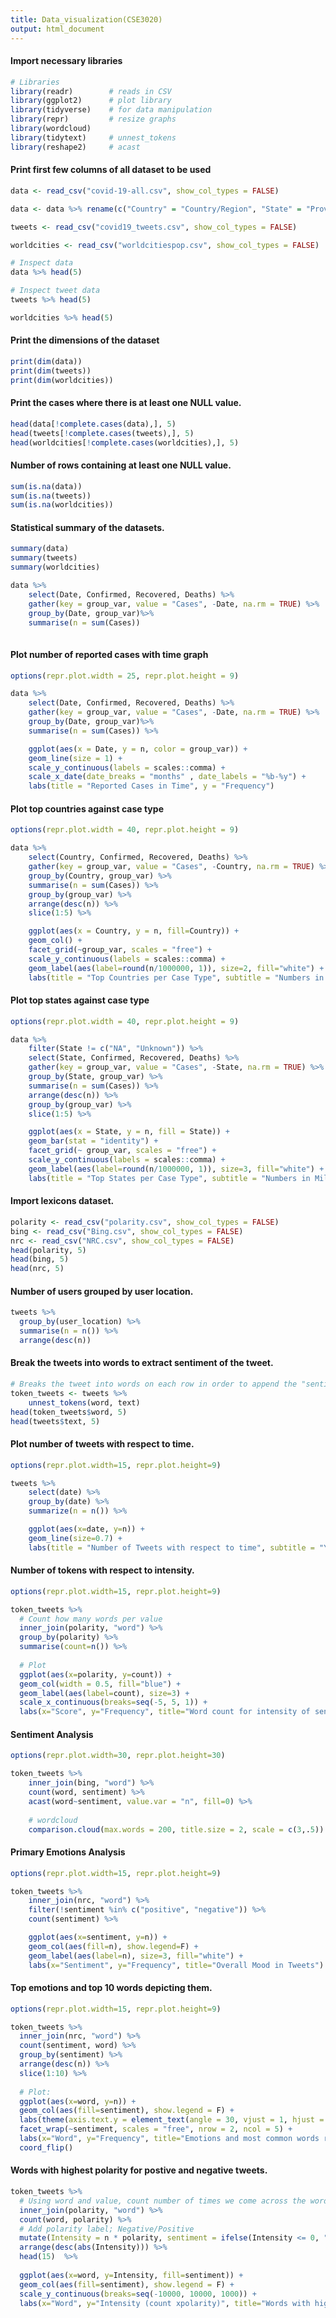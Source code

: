 ```yaml
---
title: Data_visualization(CSE3020)
output: html_document
---
```


#### Import necessary libraries
```r
# Libraries
library(readr)        # reads in CSV
library(ggplot2)      # plot library
library(tidyverse)    # for data manipulation
library(repr)         # resize graphs
library(wordcloud)
library(tidytext)     # unnest_tokens
library(reshape2)     # acast
```

#### Print first few columns of all dataset to be used
```r
data <- read_csv("covid-19-all.csv", show_col_types = FALSE)

data <- data %>% rename(c("Country" = "Country/Region", "State" = "Province/State"))

tweets <- read_csv("covid19_tweets.csv", show_col_types = FALSE) 

worldcities <- read_csv("worldcitiespop.csv", show_col_types = FALSE)

# Inspect data
data %>% head(5)

# Inspect tweet data
tweets %>% head(5)

worldcities %>% head(5)
```

#### Print the dimensions of the dataset
```r
print(dim(data))
print(dim(tweets))
print(dim(worldcities))
```

#### Print the cases where there is at least one NULL value.
```r
head(data[!complete.cases(data),], 5)
head(tweets[!complete.cases(tweets),], 5)
head(worldcities[!complete.cases(worldcities),], 5)
```
#### Number of rows containing at least one NULL value.
```r
sum(is.na(data))
sum(is.na(tweets))
sum(is.na(worldcities))
```

#### Statistical summary of the datasets.
```r
summary(data)
summary(tweets)
summary(worldcities)
```

```r
data %>%
    select(Date, Confirmed, Recovered, Deaths) %>%
    gather(key = group_var, value = "Cases", -Date, na.rm = TRUE) %>%
    group_by(Date, group_var)%>%
    summarise(n = sum(Cases))
    
```

#### Plot number of reported cases with time graph
```r
options(repr.plot.width = 25, repr.plot.height = 9)

data %>%
    select(Date, Confirmed, Recovered, Deaths) %>%
    gather(key = group_var, value = "Cases", -Date, na.rm = TRUE) %>%
    group_by(Date, group_var)%>%
    summarise(n = sum(Cases)) %>% 

    ggplot(aes(x = Date, y = n, color = group_var)) + 
    geom_line(size = 1) +
    scale_y_continuous(labels = scales::comma) +
    scale_x_date(date_breaks = "months" , date_labels = "%b-%y") +
    labs(title = "Reported Cases in Time", y = "Frequency")
```

#### Plot top countries against case type
```r
options(repr.plot.width = 40, repr.plot.height = 9)

data %>%
    select(Country, Confirmed, Recovered, Deaths) %>%
    gather(key = group_var, value = "Cases", -Country, na.rm = TRUE) %>% #tidyr
    group_by(Country, group_var) %>%
    summarise(n = sum(Cases)) %>%
    group_by(group_var) %>% 
    arrange(desc(n)) %>% 
    slice(1:5) %>%

    ggplot(aes(x = Country, y = n, fill=Country)) +
    geom_col() +
    facet_grid(~group_var, scales = "free") +
    scale_y_continuous(labels = scales::comma) +
    geom_label(aes(label=round(n/1000000, 1)), size=2, fill="white") +
    labs(title = "Top Countries per Case Type", subtitle = "Numbers in Millions") + theme(axis.text.x = element_text(angle = 30, vjust = 1, hjust = 1))
```

#### Plot top states against case type
```r
options(repr.plot.width = 40, repr.plot.height = 9)

data %>%
    filter(State != c("NA", "Unknown")) %>%
    select(State, Confirmed, Recovered, Deaths) %>%
    gather(key = group_var, value = "Cases", -State, na.rm = TRUE) %>%
    group_by(State, group_var) %>%
    summarise(n = sum(Cases)) %>%
    arrange(desc(n)) %>%
    group_by(group_var) %>% 
    slice(1:5) %>%

    ggplot(aes(x = State, y = n, fill = State)) +
    geom_bar(stat = "identity") +
    facet_grid(~ group_var, scales = "free") +
    scale_y_continuous(labels = scales::comma) +
    geom_label(aes(label=round(n/1000000, 1)), size=3, fill="white") +
    labs(title = "Top States per Case Type", subtitle = "Numbers in Millions") + theme(axis.text.x = element_text(angle = 30, vjust = 1, hjust = 1))
```

#### Import lexicons dataset.
```r
polarity <- read_csv("polarity.csv", show_col_types = FALSE)
bing <- read_csv("Bing.csv", show_col_types = FALSE)
nrc <- read_csv("NRC.csv", show_col_types = FALSE)
head(polarity, 5)
head(bing, 5)
head(nrc, 5)
```

#### Number of users grouped by user location.
```r
tweets %>%
  group_by(user_location) %>%
  summarise(n = n()) %>%
  arrange(desc(n))
```


#### Break the tweets into words to extract sentiment of the tweet.
```r
# Breaks the tweet into words on each row in order to append the "sentiment" of the tweet
token_tweets <- tweets %>%
    unnest_tokens(word, text)
head(token_tweets$word, 5)
head(tweets$text, 5)
```

#### Plot number of tweets with respect to time.
```r
options(repr.plot.width=15, repr.plot.height=9)

tweets %>% 
    select(date) %>%
    group_by(date) %>% 
    summarize(n = n()) %>%

    ggplot(aes(x=date, y=n)) + 
    geom_line(size=0.7) +
    labs(title = "Number of Tweets with respect to time", subtitle = "Year: 2020", y = "Frequency", x = "Date")
```

#### Number of tokens with respect to intensity.
```r
options(repr.plot.width=15, repr.plot.height=9)

token_tweets %>% 
  # Count how many words per value
  inner_join(polarity, "word") %>% 
  group_by(polarity) %>% 
  summarise(count=n()) %>%
  
  # Plot
  ggplot(aes(x=polarity, y=count)) +
  geom_col(width = 0.5, fill="blue") +
  geom_label(aes(label=count), size=3) +
  scale_x_continuous(breaks=seq(-5, 5, 1)) +
  labs(x="Score", y="Frequency", title="Word count for intensity of sentiment")
```

#### Sentiment Analysis
```r
options(repr.plot.width=30, repr.plot.height=30)

token_tweets %>%
    inner_join(bing, "word") %>%
    count(word, sentiment) %>% 
    acast(word~sentiment, value.var = "n", fill=0) %>% 
  
    # wordcloud
    comparison.cloud(max.words = 200, title.size = 2, scale = c(3,.5))
```

#### Primary Emotions Analysis
```r
options(repr.plot.width=15, repr.plot.height=9)

token_tweets %>% 
    inner_join(nrc, "word") %>%
    filter(!sentiment %in% c("positive", "negative")) %>% 
    count(sentiment) %>% 

    ggplot(aes(x=sentiment, y=n)) +
    geom_col(aes(fill=n), show.legend=F) +
    geom_label(aes(label=n), size=3, fill="white") +
    labs(x="Sentiment", y="Frequency", title="Overall Mood in Tweets")
```

#### Top emotions and top 10 words depicting them.
```r
options(repr.plot.width=15, repr.plot.height=9)

token_tweets %>% 
  inner_join(nrc, "word") %>% 
  count(sentiment, word) %>%
  group_by(sentiment) %>% 
  arrange(desc(n)) %>% 
  slice(1:10) %>% 
  
  # Plot:
  ggplot(aes(x=word, y=n)) +
  geom_col(aes(fill=sentiment), show.legend = F) +
  labs(theme(axis.text.y = element_text(angle = 30, vjust = 1, hjust = 1))) +
  facet_wrap(~sentiment, scales = "free", nrow = 2, ncol = 5) +
  labs(x="Word", y="Frequency", title="Emotions and most common words representing them") +
  coord_flip()
```

#### Words with highest polarity for postive and negative tweets.
```r
token_tweets %>% 
  # Using word and value, count number of times we come across the word
  inner_join(polarity, "word") %>% 
  count(word, polarity) %>% 
  # Add polarity label; Negative/Positive
  mutate(Intensity = n * polarity, sentiment = ifelse(Intensity <= 0, "Negative", "Positive")) %>%
  arrange(desc(abs(Intensity))) %>% 
  head(15)  %>% 
  
  ggplot(aes(x=word, y=Intensity, fill=sentiment)) +
  geom_col(aes(fill=sentiment), show.legend = F) +
  scale_y_continuous(breaks=seq(-10000, 10000, 1000)) +
  labs(x="Word", y="Intensity (count xpolarity)", title="Words with highest polarity in positive and negative sentiments")
```